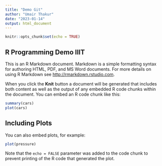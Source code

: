 ```yaml
---
title: "Demo Git"
author: "Umair Thakur"
date: "2023-01-14"
output: html_document
---
```


```r
knitr::opts_chunk$set(echo = TRUE)
```

## R Programming Demo IIIT

This is an R Markdown document. Markdown is a simple formatting syntax for authoring HTML, PDF, and MS Word documents. For more details on using R Markdown see <http://rmarkdown.rstudio.com>.

When you click the **Knit** button a document will be generated that includes both content as well as the output of any embedded R code chunks within the document. You can embed an R code chunk like this:

```r
summary(cars)
plot(cars)
```

## Including Plots

You can also embed plots, for example:

```r
plot(pressure)
```

Note that the `echo = FALSE` parameter was added to the code chunk to prevent printing of the R code that generated the plot.
